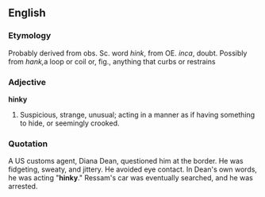 ==English==
===Etymology===
Probably derived from obs. Sc. word ''hink'', from OE. ''inca'', doubt. Possibly from ''hank,''a loop or coil or, fig., anything that curbs or restrains
===Adjective===
'''hinky'''
# Suspicious, strange, unusual; acting in a manner as if having something to hide, or seemingly crooked.
===Quotation===
A US customs agent, Diana Dean, questioned him at the border. He was fidgeting, sweaty, and jittery. He avoided eye contact. In Dean's own words, he was acting "'''hinky'''." Ressam's car was eventually searched, and he was arrested.